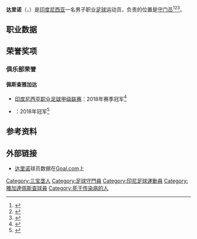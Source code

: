 {{NoteTA
|G1 = Football
|G2 = Toponym
}}
{{Infobox football biography
| name                = 达里诺<br />{{lang|en|Daryono}}
| image               = 
| image_size          = 
| caption             = 
| birth_date          = {{Birth date|1994|03|05}}
| birth_place         = {{IDN}}[[三宝垄|三宝垄]]
| death_date          = {{Death date and age|2020|11|09|1994|03|05}}
| death_place         = {{IDN}}[[雅加达|雅加达]]
| height              = {{Convert|178|cm|ft}}
| position            = [[守門員_(足球)|守门员]]
| youthyears1         = 2011年－2012年
| youthclubs1         = [[佩斯查雅加達|佩斯查雅加达青年队]]
| years1              = 2013年－2018年
| clubs1              = [[佩斯查雅加达|佩斯查雅加达]]
| caps1               = 13
| goals1              = 0
| years2              = 2019年－2020年
| clubs2              = {{Link-en|巴达克楠榜足球俱乐部|Badak Lampung F.C.|巴达克楠榜}}
| caps2               = 21
| goals2              = 0
| totalcaps           = 34
| totalgoals          = 0
}}

'''达里诺'''（{{Lang-en|Daryono}}，{{bd|1994年|3月5日|2020年|11月9日|catIdx=Daryono}}）是[[印度尼西亚|印度尼西亚]]一名男子职业[[足球|足球]]运动员，负责的位置是[[守門員_(足球)|守门员]]<ref>{{cite news |url=http://ligaindonesia.co.id/index.php/klub/PERSIJA-12/detail-pemain/?id=4718 |title=DARYONO |work=Liga Indonesia |date=2004-02-21 |deadurl=yes |archiveurl=https://web.archive.org/web/20130131021512/http://ligaindonesia.co.id/index.php/klub/PERSIJA-12/detail-pemain/?id=4718 |archivedate=2013-01-31 |accessdate=2020-11-10 }}</ref><ref>{{cite web |author1=Farabi Firdausy |title=Eks Persija Jakarta & Kiper Badak Lampung Daryono Meninggal Dunia |url=https://www.goal.com/id/berita/eks-persija-jakarta-kiper-badak-lampung-daryono-meninggal/1fdp1ifibnom11o779w9sgz1pd |publisher=[[Goal.com|Goal.com]] |accessdate=2020-11-10}}</ref><ref>{{cite web |title=Daryono, Deputi Kiper Setia di Persija Jakarta |url=https://www.cnnindonesia.com/olahraga/20201109104227-142-567491/daryono-deputi-kiper-setia-di-persija-jakarta |publisher=CNN印尼 |accessdate=2020-11-10}}</ref>。

== 职业数据 ==

== 荣誉奖项 ==
=== 俱乐部荣誉 ===
==== 佩斯查雅加达 ====
* [[印尼甲組聯賽|印度尼西亚职业足球甲级联赛]]：2018年赛季冠军<ref>{{cite web |author1=Lucas Aditya |title=Persija Juara Liga 1 2018 |url=https://sport.detik.com/sepakbola/liga-indonesia/d-4335587/persija-juara-liga-1-2018 |publisher=detikcom |accessdate=2020-11-10}}</ref>

* {{Link-en|印度尼西亚总统杯|Indonesia President's Cup}}：2018年冠军<ref>{{cite web |author1=Eris Eka Jaya |title=Tumbangkan Bali United, Persija Juarai Piala Presiden 2018 |url=https://bola.kompas.com/read/2018/02/17/21544538/tumbangkan-bali-united-persija-juarai-piala-presiden-2018 |publisher=Kompas Cyber Media |accessdate=2020-11-10}}</ref>

== 参考资料 ==
{{Reflist}}

== 外部链接 ==
* [https://www.goal.com/en/player/daryono/7pu849lqe03c20di44lhpl0wl 达里诺]球员数据在[[Goal.com|Goal.com]]上

{{DEFAULTSORT:Daryono}}

[[Category:三宝垄人|Category:三宝垄人]]
[[Category:足球守門員|Category:足球守門員]]
[[Category:印尼足球運動員|Category:印尼足球運動員]]
[[Category:雅加達佩斯查球員|Category:雅加達佩斯查球員]]
[[Category:死于传染病的人|Category:死于传染病的人]]